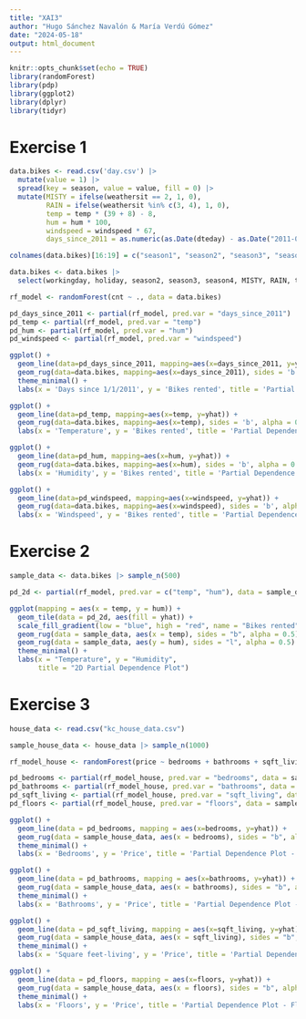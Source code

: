 ```yaml
---
title: "XAI3"
author: "Hugo Sánchez Navalón & María Verdú Gómez"
date: "2024-05-18"
output: html_document
---
```


```r
knitr::opts_chunk$set(echo = TRUE)
library(randomForest)
library(pdp)
library(ggplot2)
library(dplyr)
library(tidyr)
```

# Exercise 1

```r
data.bikes <- read.csv('day.csv') |>
  mutate(value = 1) |>
  spread(key = season, value = value, fill = 0) |>
  mutate(MISTY = ifelse(weathersit == 2, 1, 0),
         RAIN = ifelse(weathersit %in% c(3, 4), 1, 0),
         temp = temp * (39 + 8) - 8,
         hum = hum * 100,
         windspeed = windspeed * 67,
         days_since_2011 = as.numeric(as.Date(dteday) - as.Date("2011-01-01")))

colnames(data.bikes)[16:19] = c("season1", "season2", "season3", "season4")

data.bikes <- data.bikes |>
  select(workingday, holiday, season2, season3, season4, MISTY, RAIN, temp, hum, windspeed, days_since_2011, cnt)

rf_model <- randomForest(cnt ~ ., data = data.bikes)

pd_days_since_2011 <- partial(rf_model, pred.var = "days_since_2011")
pd_temp <- partial(rf_model, pred.var = "temp")
pd_hum <- partial(rf_model, pred.var = "hum")
pd_windspeed <- partial(rf_model, pred.var = "windspeed")

ggplot() +
  geom_line(data=pd_days_since_2011, mapping=aes(x=days_since_2011, y=yhat)) + 
  geom_rug(data=data.bikes, mapping=aes(x=days_since_2011), sides = 'b', alpha = 0.5, stat='count') + 
  theme_minimal() +
  labs(x = 'Days since 1/1/2011', y = 'Bikes rented', title = 'Partial Dependence Plot - Days since 1/1/2011')

ggplot() +
  geom_line(data=pd_temp, mapping=aes(x=temp, y=yhat)) + 
  geom_rug(data=data.bikes, mapping=aes(x=temp), sides = 'b', alpha = 0.5, stat='count') + theme_minimal() +
  labs(x = 'Temperature', y = 'Bikes rented', title = 'Partial Dependence Plot - Temperature')

ggplot() +
  geom_line(data=pd_hum, mapping=aes(x=hum, y=yhat)) + 
  geom_rug(data=data.bikes, mapping=aes(x=hum), sides = 'b', alpha = 0.5, stat='count') + theme_minimal() +
  labs(x = 'Humidity', y = 'Bikes rented', title = 'Partial Dependence Plot - Humidity')

ggplot() +
  geom_line(data=pd_windspeed, mapping=aes(x=windspeed, y=yhat)) + 
  geom_rug(data=data.bikes, mapping=aes(x=windspeed), sides = 'b', alpha = 0.5, stat='count') + theme_minimal() +
  labs(x = 'Windspeed', y = 'Bikes rented', title = 'Partial Dependence Plot - Windspeed')
```


# Exercise 2

```r
sample_data <- data.bikes |> sample_n(500)

pd_2d <- partial(rf_model, pred.var = c("temp", "hum"), data = sample_data)

ggplot(mapping = aes(x = temp, y = hum)) +
  geom_tile(data = pd_2d, aes(fill = yhat)) + 
  scale_fill_gradient(low = "blue", high = "red", name = "Bikes rented") +
  geom_rug(data = sample_data, aes(x = temp), sides = "b", alpha = 0.5) +
  geom_rug(data = sample_data, aes(y = hum), sides = "l", alpha = 0.5) +
  theme_minimal() +
  labs(x = "Temperature", y = "Humidity", 
       title = "2D Partial Dependence Plot")
```

# Exercise 3

```r
house_data <- read.csv("kc_house_data.csv") 

sample_house_data <- house_data |> sample_n(1000)

rf_model_house <- randomForest(price ~ bedrooms + bathrooms + sqft_living + sqft_lot + floors + yr_built, data = house_data)

pd_bedrooms <- partial(rf_model_house, pred.var = "bedrooms", data = sample_house_data)
pd_bathrooms <- partial(rf_model_house, pred.var = "bathrooms", data = sample_house_data)
pd_sqft_living <- partial(rf_model_house, pred.var = "sqft_living", data = sample_house_data)
pd_floors <- partial(rf_model_house, pred.var = "floors", data = sample_house_data)

ggplot() +
  geom_line(data = pd_bedrooms, mapping = aes(x=bedrooms, y=yhat)) + 
  geom_rug(data = sample_house_data, aes(x = bedrooms), sides = "b", alpha = 0.5, stat='count') + 
  theme_minimal() +
  labs(x = 'Bedrooms', y = 'Price', title = 'Partial Dependence Plot - Bedrooms')

ggplot() +
  geom_line(data = pd_bathrooms, mapping = aes(x=bathrooms, y=yhat)) + 
  geom_rug(data = sample_house_data, aes(x = bathrooms), sides = "b", alpha = 0.5, stat='count') + 
  theme_minimal() +
  labs(x = 'Bathrooms', y = 'Price', title = 'Partial Dependence Plot - Bathrooms')

ggplot() +
  geom_line(data = pd_sqft_living, mapping = aes(x=sqft_living, y=yhat)) + 
  geom_rug(data = sample_house_data, aes(x = sqft_living), sides = "b", alpha = 0.5, stat='count') + 
  theme_minimal() +
  labs(x = 'Square feet-living', y = 'Price', title = 'Partial Dependence Plot - Square feet-living')

ggplot() +
  geom_line(data = pd_floors, mapping = aes(x=floors, y=yhat)) + 
  geom_rug(data = sample_house_data, aes(x = floors), sides = "b", alpha = 0.5, stat='count') + 
  theme_minimal() +
  labs(x = 'Floors', y = 'Price', title = 'Partial Dependence Plot - Floors')

```


